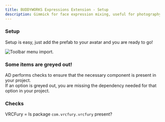 ```yaml
---
title: BUDDYWORKS Expressions Extension - Setup
description: Gimmick for face expression mixing, useful for photography.
---
```


### Setup

Setup is easy, just add the prefab to your avatar and you are ready to go!

![Toolbar menu import.](./img/001.png)  


### Some items are greyed out!
AD performs checks to ensure that the necessary component is present in your project.  
If an option is greyed out, you are missing the dependency needed for that option in your project.  

### Checks  
VRCFury = Is package `com.vrcfury.vrcfury` present?  